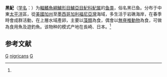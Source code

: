 {{Speciesbox 
| taxon = Girella nigricans
| status = LC
| status_system = IUCN3.1
| image = Girellanigricans.jpg
| authority = Ayres, 1860<ref name='id7566'>{{cite web| url =http://www.bioinfo.cn/db05/BjdwSpecies.php?action=view&id=7566| title =黑魢| work =中国动物物种编目数据库| publisher =中国科学院微生物研究所| author =中国科学院动物研究所| accessdate =2009-04-16| deadurl =yes| archiveurl =https://web.archive.org/web/20160305001357/http://www.bioinfo.cn/db05/BjdwSpecies.php?action=view&id=7566| archivedate =2016-03-05}}</ref>
| synonyms = *''Camarina nigricans''<br /><small>Ayres, 1860</small>
}}

'''黑魢'''（[[学名|学名]]：{{lang|la|''Girella nigricans''}}）为[[輻鰭魚綱|輻鰭魚綱]][[鱸形目|鱸形目]][[鱸亞目|鱸亞目]][[魢科|魢科]][[魢属|魢属]]的[[鱼类|鱼类]]，俗名黑已鱼。分布于中東[[太平洋|太平洋]]區，從[[美國|美國]][[加州|加州]]至[[墨西哥|墨西哥]][[加利福尼亞灣|加利福尼亞灣]]海域，多生活于岩礁海岸，在春季時會成群活動，在上層水域產卵，主要以[[藻類|藻類]]為食，偶會以[[無脊椎動物|無脊椎動物]]為食，可做為食用魚及遊釣魚。该物种的模式产地在長崎、日本。<ref name='id7566'/>

== 参考文献 ==
{{reflist}}
{{Taxonbar}}

[[Category:食用魚|G]]
[[Category:鱾属|nigricans]]
[[Category:1860年描述的魚類|G]]